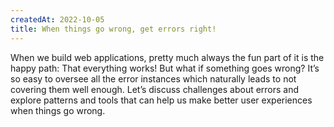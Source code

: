 ```yaml
---
createdAt: 2022-10-05
title: When things go wrong, get errors right!
---
```


When we build web applications, pretty much always the fun part of it is the happy path: That everything works! But what if something goes wrong? It’s so easy to oversee all the error instances which naturally leads to not covering them well enough. Let’s discuss challenges about errors and explore patterns and tools that can help us make better user experiences when things go wrong.
